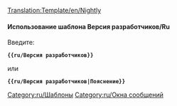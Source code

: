 <noinclude>[[Translation:Template/en/Nightly]]</noinclude><noinclude>
</noinclude>{{en/Ambox| type  = notice
| image = en/NightlyIcon.png
| text  = <strong>Версия разработчиков</strong><br />Возможности, упомянутые в данном разделе в настоящее время доступны только в непроизводственных релизах, таких как [[ru/Archive/Community/Версия разработчиков|выпуски разработчиков]], бета-выпуски или релиз-кандидаты. {{{1|}}}
}}<noinclude>

====Использование шаблона Версия разработчиков/Ru====
Введите:

 '''<nowiki>{{ru/Версия разработчиков}}</nowiki>'''

или

 '''<nowiki>{{ru/Версия разработчиков|Пояснение}}</nowiki>'''

[[Category:ru/Шаблоны]][[Category:ru/Окна сообщений]]</noinclude>